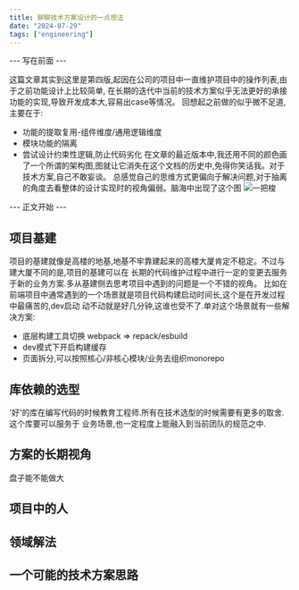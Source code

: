 ```yaml
---
title: 聊聊技术方案设计的一点想法
date: "2024-07-29"
tags: ["engineering"]
---
```


--- 写在前面 ---  

这篇文章其实到这里是第四版,起因在公司的项目中一直维护项目中的操作列表,由于之前功能设计上比较简单,
在长期的迭代中当前的技术方案似乎无法更好的承接功能的实现,导致开发成本大,容易出case等情况。
回想起之前做的似乎微不足道,主要在于:
* 功能的提取复用-组件维度/通用逻辑维度
* 模块功能的隔离
* 尝试设计约束性逻辑,防止代码劣化 
在文章的最近版本中,我还用不同的颜色画了一个所谓的架构图,图就让它消失在这个文档的历史中,免得你笑话我。对于技术方案,自己不敢妄谈。
总感觉自己的思维方式更偏向于解决问题,对于抽离的角度去看整体的设计实现时的视角偏弱。脑海中出现了这个图
![一把梭](/static/images/thoughtStatic/codeRefactor/jquery.png)  

--- 正文开始 ---  

## 项目基建
项目的基建就像是高楼的地基,地基不牢靠建起来的高楼大厦肯定不稳定。不过与建大厦不同的是,项目的基建可以在
长期的代码维护过程中进行一定的变更去服务于新的业务方案.多从基建侧去思考项目中遇到的问题是一个不错的视角。
比如在前端项目中通常遇到的一个场景就是项目代码构建启动时间长,这个是在开发过程中最痛苦的,dev启动
动不动就是好几分钟,这谁也受不了.单对这个场景就有一些解决方案:
* 底层构建工具切换 webpack => repack/esbuild
* dev模式下开启构建缓存
* 页面拆分,可以按照核心/非核心模块/业务去组织monorepo


## 库依赖的选型
'好'的库在编写代码的时候教育工程师.所有在技术选型的时候需要有更多的取舍.这个库要可以服务于
业务场景,也一定程度上能融入到当前团队的规范之中.

## 方案的长期视角
盘子能不能做大


## 项目中的人

## 领域解法


## 一个可能的技术方案思路






